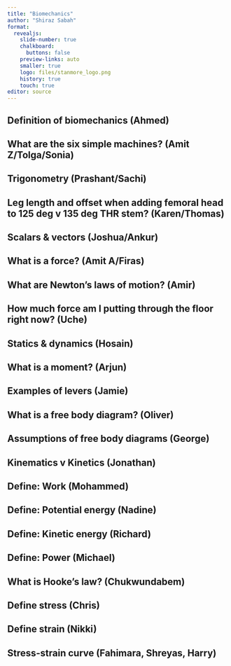 ```yaml
---
title: "Biomechanics"
author: "Shiraz Sabah"
format:
  revealjs: 
    slide-number: true
    chalkboard: 
      buttons: false
    preview-links: auto
    smaller: true
    logo: files/stanmore_logo.png
    history: true
    touch: true
editor: source
---
```


## Definition of biomechanics (Ahmed)

## What are the six simple machines? (Amit Z/Tolga/Sonia)

## Trigonometry (Prashant/Sachi)

## Leg length and offset when adding femoral head to 125 deg v 135 deg THR stem? (Karen/Thomas)

## Scalars & vectors (Joshua/Ankur)

## What is a force? (Amit A/Firas)

## What are Newton's laws of motion? (Amir)

## How much force am I putting through the floor right now? (Uche)

## Statics & dynamics (Hosain)

## What is a moment? (Arjun)

## Examples of levers (Jamie)

## What is a free body diagram? (Oliver)

## Assumptions of free body diagrams (George)

## Kinematics v Kinetics (Jonathan)

## Define: Work (Mohammed)

## Define: Potential energy (Nadine)

## Define: Kinetic energy (Richard)

## Define: Power (Michael)

## What is Hooke's law? (Chukwundabem)

## Define stress (Chris)

## Define strain (Nikki)

## Stress-strain curve (Fahimara, Shreyas, Harry)
